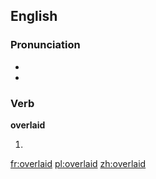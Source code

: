 ==English==

===Pronunciation===
* {{IPA|/ˈovəɻleɪd/}}
* {{rhymes|eɪd}}

===Verb===
'''overlaid'''

# {{past of|[[overlay]]}}

[[fr:overlaid]]
[[pl:overlaid]]
[[zh:overlaid]]
